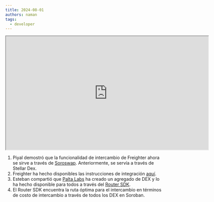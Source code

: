 ```yaml
---
title: 2024-08-01
authors: naman
tags:
  - developer
---
```


<iframe
  src="https://drive.google.com/file/d/1Hog269Q96QMEJeC2DZHIMUkjMtj98YYj/preview"
  width="640"
  height="360"
  allow="autoplay"
></iframe>

1. Piyal demostró que la funcionalidad de intercambio de Freighter ahora se sirve a través de [Soroswap](https://soroswap.finance/). Anteriormente, se servía a través de Stellar Dex.
2. Freighter ha hecho disponibles las instrucciones de integración [aquí](https://github.com/stellar/freighter/blob/d248f2ad0aa03da72ea6eeaf7907ac0454fdcc72/extension/INTEGRATING_SOROSWAP.MD?plain=1#L2).
3. Esteban compartió que [Palta Labs](https://paltalabs.io/) ha creado un agregado de DEX y lo ha hecho disponible para todos a través del [Router SDK](https://docs.soroswap.finance/03-technical-reference/07-optimal-route/01-soroswap-router-sdk).
4. El Router SDK encuentra la ruta óptima para el intercambio en términos de costo de intercambio a través de todos los DEX en Soroban.
